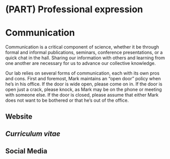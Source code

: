 # (PART) Professional expression {-}

# Communication

Communication is a critical component of science, whether it be through formal and informal publications, seminars, conference presentations, or a quick chat in the hall. Sharing our information with others and learning from one another are necessary for us to advance our collective knowledge.

Our lab relies on several forms of communication, each with its own pros and cons. First and foremost, Mark maintains an "open door" policy when he's in his office. If the door is wide open, please come on in. If the door is open just a crack, please knock, as Mark may be on the phone or meeting with someone else. If the door is closed, please assume that either Mark does not want to be bothered or that he's out of the office.

## Website



## *Curriculum vitae*



## Social Media


